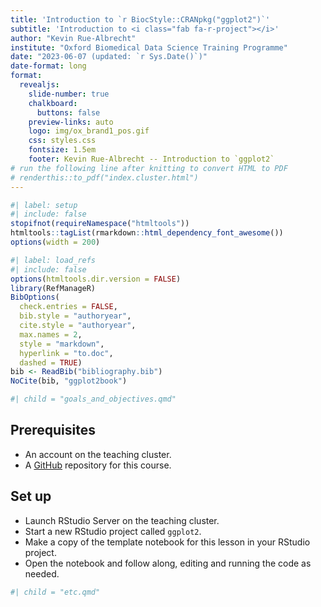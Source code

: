 ```yaml
---
title: 'Introduction to `r BiocStyle::CRANpkg("ggplot2")`'
subtitle: 'Introduction to <i class="fab fa-r-project"></i>'
author: "Kevin Rue-Albrecht"
institute: "Oxford Biomedical Data Science Training Programme"
date: "2023-06-07 (updated: `r Sys.Date()`)"
date-format: long
format:
  revealjs: 
    slide-number: true
    chalkboard: 
      buttons: false
    preview-links: auto
    logo: img/ox_brand1_pos.gif
    css: styles.css
    fontsize: 1.5em
    footer: Kevin Rue-Albrecht -- Introduction to `ggplot2`
# run the following line after knitting to convert HTML to PDF
# renderthis::to_pdf("index.cluster.html")
---
```


```r
#| label: setup
#| include: false
stopifnot(requireNamespace("htmltools"))
htmltools::tagList(rmarkdown::html_dependency_font_awesome())
options(width = 200)
```

```r
#| label: load_refs
#| include: false
options(htmltools.dir.version = FALSE)
library(RefManageR)
BibOptions(
  check.entries = FALSE,
  bib.style = "authoryear",
  cite.style = "authoryear",
  max.names = 2,
  style = "markdown",
  hyperlink = "to.doc",
  dashed = TRUE)
bib <- ReadBib("bibliography.bib")
NoCite(bib, "ggplot2book")
```

```r
#| child = "goals_and_objectives.qmd"
```

## Prerequisites

- An account on the teaching cluster.
- A [<i class="fab fa-github"></i> GitHub](https://github.com/) repository for this course.

## Set up

- Launch RStudio Server on the teaching cluster.
- Start a new RStudio project called `ggplot2`.
- Make a copy of the template notebook for this lesson in your RStudio project.
- Open the notebook and follow along, editing and running the code as needed.

```r
#| child = "etc.qmd"
```